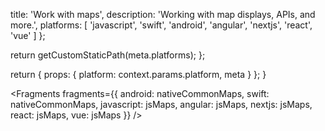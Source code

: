 
  title: 'Work with maps',
  description: 'Working with map displays, APIs, and more.',
  platforms: [
    'javascript',
    'swift',
    'android',
    'angular',
    'nextjs',
    'react',
    'vue'
  ]
};

  return getCustomStaticPath(meta.platforms);
};

  return {
    props: {
      platform: context.params.platform,
      meta
    }
  };
}


<Fragments
  fragments={{
    android: nativeCommonMaps,
    swift: nativeCommonMaps,
    javascript: jsMaps,
    angular: jsMaps,
    nextjs: jsMaps,
    react: jsMaps,
    vue: jsMaps
  }}
/>
